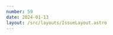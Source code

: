 ```yaml
---
number: 59
date: 2024-01-13
layout: /src/layouts/IssueLayout.astro
---
```



<Title title={`Issue ${frontmatter.number}`} date={frontmatter.date} />

<NewsletterSponsorSlot
  title="Screenshotbot: Scale up your snapshot tests, without the friction"
  url={`https://screenshotbot.io?utm_campaign=ios-ci-newsletter&utm_medium=web&utm_source=ios-ci-newsletter&utm_content=2024-12-29`}
  description="Spending too much time maintaining snapshot tests? Screenshotbot works with your existing snapshot tests and stores your images. Say goodbye to Git LFS. Screenshotbot notifies you on pull-requests when snapshots change."
  image="https://d2thv89fb05cma.cloudfront.net/ioscinewsletter/images/screenshotbot.png"
/>

**🐱 A new chapter 🐱**

Hey everyone and welcome to the first issue of 2025! Hope you have all had a great end to 2024 and an eve better start to the new year!

I took some time off at the end of the year during the festive period to recharge batteries and make sure that I got some well-deserved rest. I spent time with family, friends and even took a short trip to Scotland to start the year with my fiancé and her family.

Now that 2025 has kicked off, I am back to work and this week, as I announced [in the last edition of the newsletter](https://www.ioscinewsletter.com/issues/58?utm_campaign=ios-ci-newsletter&utm_medium=web&utm_source=ios-ci-newsletter&utm_content=2024-12-29), I officially joined the Developer Experience team at RevenueCat. I am so excited about this opportunity to work alongside such amazing and talented people and on a product that I am passionate about! ❤️

In these two weeks I also launched a brand new section on my website that you can use to ask me any burning iOS CI/CD questions you might have called: [Ask Me A Question](https://www.ioscinewsletter.com/ask-a-question?utm_campaign=ios-ci-newsletter&utm_medium=web&utm_source=ios-ci-newsletter&utm_content=2024-12-29). As soon as I have a few answers recorded I will start sharing them on upcoming issues of the newsletter.

Let's now get into this week's issue!

## [⛓️‍💥 Automatically check if a new version of your Swift Package introduces breaking changes](https://www.adyen.com/knowledge-hub/swift-api-diff?utm_campaign=ios-ci-newsletter&utm_medium=web&utm_source=ios-ci-newsletter&utm_content=2024-12-29)

As a library mantainer, it is very important that you try to keep new versions **backwards compatible as much as possible** and only ship breaking changes to your users as a last resort.

No matter how hard you try, there is always the possibility that you accidentally break backwards compatibility whenever you ship a new version. If you want to mitigate this risk with a neat automation you can run on CI/CD, check out this article by [Alex Guretzki](https://x.com/goergisn) on the [Adyen](https://x.com/adyen) blog.

## [🧪 Advanced tips to use fastlane like a pro](https://nowham.dev/posts/intermediate_fastlane?utm_campaign=ios-ci-newsletter&utm_medium=web&utm_source=ios-ci-newsletter&utm_content=2024-12-29)

I love reading and sharing these articles from my good friend [Noam Efergan](https://x.com/No_Wham). You can tell that he's really passionate about **tooling and automation** and he's been creating some amazing content on the topic.

This time, he shares some advanced tips you might not have come across before and that will help you to make the most of fastlane.

## [🔐 How to work with JSON Web Tokens in Swift](https://swiftonserver.com/2025/jwt-kit?utm_campaign=ios-ci-newsletter&utm_medium=web&utm_source=ios-ci-newsletter&utm_content=2024-12-29)

**JWTs or JSON Web Tokens** are a way to securely transmit information between two parties. They are widely used for **authentication** and **information exchange** during client and server communication.

If you build **CLI tools** that need to access resources such as the **App Store Connect API**, chances are that you are going to have to create or validate JWTs at some point. Worry not because, as [Paul Toffoloni](https://x.com/paultoffy) explains in this article, you can do it **entirely in Swift**.

## [💪 Struggling to get back into a routine after the break? Check out this article](https://david-smith.org/blog/2025/01/10/accomplish-one-thing?utm_campaign=ios-ci-newsletter&utm_medium=web&utm_source=ios-ci-newsletter&utm_content=2024-12-29)

This article has nothing to do with iOS CI/CD but I enjoyed reading it so much and it resonates with me on so many levels that I had to share it. After every break, I struggle to get back into the flow of things and immediately feel guilty about not achieving much in a given day.

[David Smith](https://x.com/_DavidSmith) talks exactly about this in this amazing article and how he copes with it with his **_Accomplish One Thing_** rule.

P.S.: This is by far my favourite quote from the article 💯🤩

_Speed is useful, but inertia is powerful._

## BEFORE YOU GO...

If you're worried about how the AI wave and how AI-assited coding might impact your job as a Software Engineer, [make sure you read this article!](https://newsletter.pragmaticengineer.com/p/how-ai-will-change-software-engineering?utm_campaign=ios-ci-newsletter&utm_medium=web&utm_source=ios-ci-newsletter&utm_content=2024-12-29)
